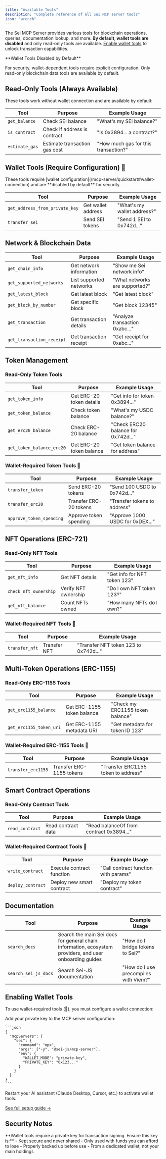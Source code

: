 ```yaml
---
title: "Available Tools"
description: "Complete reference of all Sei MCP server tools"
icon: "wrench"
---
```


The Sei MCP Server provides various tools for blockchain operations, queries, documentation lookup, and more. **By default, wallet tools are disabled** and only read-only tools are available. [Enable wallet tools](/mcp-server/quickstart#wallet-connection) to unlock transaction capabilities.

<Note>
**Wallet Tools Disabled by Default**

For security, wallet-dependent tools require explicit configuration. Only read-only blockchain data tools are available by default.
</Note>

## Read-Only Tools (Always Available)

These tools work without wallet connection and are available by default:

| Tool | Purpose | Example Usage |
|------|---------|---------------|
| `get_balance` | Check SEI balance | "What's my SEI balance?" |
| `is_contract` | Check if address is contract | "Is 0x3894... a contract?" |
| `estimate_gas` | Estimate transaction gas cost | "How much gas for this transaction?" |

## Wallet Tools (Require Configuration) 🔐

<Warning>
These tools require [wallet configuration](/mcp-server/quickstart#wallet-connection) and are **disabled by default** for security.
</Warning>

| Tool | Purpose | Example Usage |
|------|---------|---------------|
| `get_address_from_private_key` | Get wallet address | "What's my wallet address?" |
| `transfer_sei` | Send SEI tokens | "Send 1 SEI to 0x742d..." |

## Network & Blockchain Data

| Tool | Purpose | Example Usage |
|------|---------|---------------|
| `get_chain_info` | Get network information | "Show me Sei network info" |
| `get_supported_networks` | List supported networks | "What networks are supported?" |
| `get_latest_block` | Get latest block | "Get latest block" |
| `get_block_by_number` | Get specific block | "Get block 12345" |
| `get_transaction` | Get transaction details | "Analyze transaction 0xabc..." |
| `get_transaction_receipt` | Get transaction receipt | "Get receipt for 0xabc..." |

## Token Management

### Read-Only Token Tools

| Tool | Purpose | Example Usage |
|------|---------|---------------|
| `get_token_info` | Get ERC-20 token details | "Get info for token 0x3894..." |
| `get_token_balance` | Check token balance | "What's my USDC balance?" |
| `get_erc20_balance` | Check ERC-20 balance | "Check ERC20 balance for 0x742d..." |
| `get_token_balance_erc20` | Get ERC-20 token balance | "Get token balance for address" |

### Wallet-Required Token Tools 🔐

| Tool | Purpose | Example Usage |
|------|---------|---------------|
| `transfer_token` | Send ERC-20 tokens | "Send 100 USDC to 0x742d..." |
| `transfer_erc20` | Transfer ERC-20 tokens | "Transfer tokens to address" |
| `approve_token_spending` | Approve token spending | "Approve 1000 USDC for 0xDEX..." |

## NFT Operations (ERC-721)

### Read-Only NFT Tools

| Tool | Purpose | Example Usage |
|------|---------|---------------|
| `get_nft_info` | Get NFT details | "Get info for NFT token 123" |
| `check_nft_ownership` | Verify NFT ownership | "Do I own NFT token 123?" |
| `get_nft_balance` | Count NFTs owned | "How many NFTs do I own?" |

### Wallet-Required NFT Tools 🔐

| Tool | Purpose | Example Usage |
|------|---------|---------------|
| `transfer_nft` | Transfer NFT | "Transfer NFT token 123 to 0x742d..." |

## Multi-Token Operations (ERC-1155)

### Read-Only ERC-1155 Tools

| Tool | Purpose | Example Usage |
|------|---------|---------------|
| `get_erc1155_balance` | Get ERC-1155 token balance | "Check my ERC1155 token balance" |
| `get_erc1155_token_uri` | Get ERC-1155 metadata URI | "Get metadata for token ID 123" |

### Wallet-Required ERC-1155 Tools 🔐

| Tool | Purpose | Example Usage |
|------|---------|---------------|
| `transfer_erc1155` | Transfer ERC-1155 tokens | "Transfer ERC1155 token to address" |

## Smart Contract Operations

### Read-Only Contract Tools

| Tool | Purpose | Example Usage |
|------|---------|---------------|
| `read_contract` | Read contract data | "Read balanceOf from contract 0x3894..." |

### Wallet-Required Contract Tools 🔐

| Tool | Purpose | Example Usage |
|------|---------|---------------|
| `write_contract` | Execute contract function | "Call contract function with params" |
| `deploy_contract` | Deploy new smart contract | "Deploy my token contract" |

## Documentation

| Tool | Purpose | Example Usage |
|------|---------|---------------|
| `search_docs` | Search the main Sei docs for general chain information, ecosystem providers, and user onboarding guides | "How do I bridge tokens to Sei?" |
| `search_sei_js_docs` | Search Sei-JS documentation | "How do I use precompiles with Viem?" |

## Enabling Wallet Tools

To use wallet-required tools (🔐), you must configure a wallet connection:

<Steps>
  <Step title="Set Private Key">
    Add your private key to the MCP server configuration:
    
    ```json
    {
      "mcpServers": {
        "sei": {
          "command": "npx",
          "args": ["-y", "@sei-js/mcp-server"],
          "env": {
            "WALLET_MODE": "private-key",
            "PRIVATE_KEY": "0x123..."
          }
        }
      }
    }
    ```
  </Step>
  
  <Step title="Restart MCP Server">
    Restart your AI assistant (Claude Desktop, Cursor, etc.) to activate wallet tools.
  </Step>
</Steps>

[See full setup guide →](/mcp-server/quickstart#wallet-connection)

## Security Notes

<Warning>
**Wallet tools require a private key for transaction signing. Ensure this key is:**
- Kept secure and never shared
- Only used with funds you can afford to lose  
- Properly backed up before use
- From a dedicated wallet, not your main holdings
</Warning>
